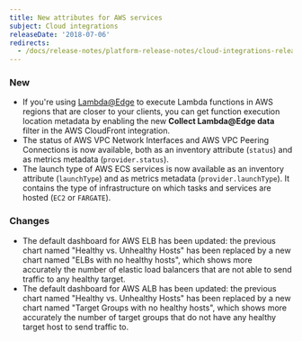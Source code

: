 ```yaml
---
title: New attributes for AWS services
subject: Cloud integrations
releaseDate: '2018-07-06'
redirects:
  - /docs/release-notes/platform-release-notes/cloud-integrations-release-notes/2018-07-06-new-attributes-aws-services
---
```


### New

* If you're using [Lambda@Edge](https://docs.aws.amazon.com/lambda/latest/dg/lambda-edge.html) to execute Lambda functions in AWS regions that are closer to your clients, you can get function execution location metadata by enabling the new **Collect Lambda@Edge data** filter in the AWS CloudFront integration.
* The status of AWS VPC Network Interfaces and AWS VPC Peering Connections is now available, both as an inventory attribute (`status`) and as metrics metadata (`provider.status`).
* The launch type of AWS ECS services is now available as an inventory attribute (`launchType`) and as metrics metadata (`provider.launchType`). It contains the type of infrastructure on which tasks and services are hosted (`EC2` or `FARGATE`).

### Changes

* The default dashboard for AWS ELB has been updated: the previous chart named "Healthy vs. Unhealthy Hosts" has been replaced by a new chart named "ELBs with no healthy hosts", which shows more accurately the number of elastic load balancers that are not able to send traffic to any healthy target.
* The default dashboard for AWS ALB has been updated: the previous chart named "Healthy vs. Unhealthy Hosts" has been replaced by a new chart named "Target Groups with no healthy hosts", which shows more accurately the number of target groups that do not have any healthy target host to send traffic to.
